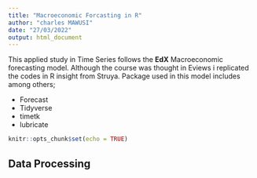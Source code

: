 ```yaml
---
title: "Macroeconomic Forcasting in R"
author: "charles MAWUSI"
date: "27/03/2022"
output: html_document
---
```


This applied study in Time Series follows the **EdX** Macroeconomic forecasting model. Although the course was thought in Eviews i replicated the codes in R insight from Struya. Package used in this model includes among others;

* Forecast 
* Tidyverse
* timetk
* lubricate

```r
knitr::opts_chunk$set(echo = TRUE)
```

## Data Processing 
```r

```



